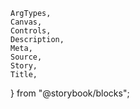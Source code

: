     ArgTypes,
    Canvas,
    Controls,
    Description,
    Meta,
    Source,
    Story,
    Title,
} from "@storybook/blocks";


<Meta of={stories} />
<Title of={stories} />
<Description of={SkeletonCardFields} />

## Example

<Canvas
    sourceState="shown"
    of={stories.Default}
/>
